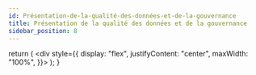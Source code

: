 ```yaml
---
id: Présentation-de-la-qualité-des-données-et-de-la-gouvernance
title: Présentation de la qualité des données et de la gouvernance
sidebar_position: 8
---
```



  return (
    <div style={{
        display: "flex",
        justifyContent: "center",
        maxWidth: "100%",
      }}>
      <ReactPlayer url='https://www.youtube.com/watch?v=JhDImCilRII' />
    </div>
  );
}

